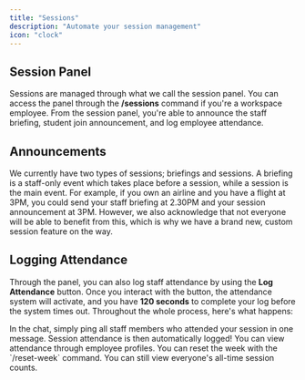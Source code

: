 ```yaml
---
title: "Sessions"
description: "Automate your session management"
icon: "clock"
---
```


## Session Panel

Sessions are managed through what we call the session panel. You can access the panel through the **/sessions** command if you're a workspace employee. From the session panel, you're able to announce the staff briefing, student join announcement, and log employee attendance.

## Announcements

We currently have two types of sessions; briefings and sessions. A briefing is a staff-only event which takes place before a session, while a session is the main event. For example, if you own an airline and you have a flight at 3PM, you could send your staff briefing at 2.30PM and your session announcement at 3PM. However, we also acknowledge that not everyone will be able to benefit from this, which is why we have a brand new, custom session feature on the way.

## Logging Attendance

Through the panel, you can also log staff attendance by using the **Log Attendance** button. Once you interact with the button, the attendance system will activate, and you have **120 seconds** to complete your log before the system times out. Throughout the whole process, here's what happens:

<Steps>
  <Step title="Mention all users">
    In the chat, simply ping all staff members who attended your session in one message.
  </Step>
  <Step title="Automatically logged">
    Session attendance is then automatically logged! You can view attendance through employee profiles.
  </Step>
  <Step title="Weekly reset">
    You can reset the week with the `/reset-week` command. You can still view everyone's all-time session counts.
  </Step>
</Steps>
